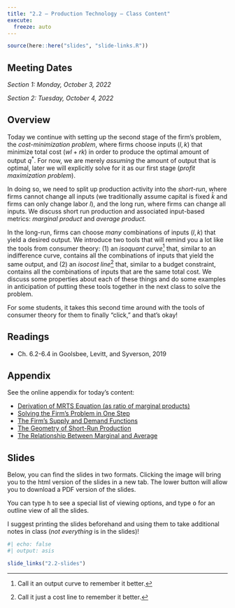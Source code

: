 ```yaml
---
title: "2.2 — Production Technology — Class Content"
execute:
  freeze: auto
---
```


```r
source(here::here("slides", "slide-links.R"))
```

::: {.callout-note appearance=minimal}
# Meeting Dates
*Section 1: Monday, October 3, 2022*

*Section 2: Tuesday, October 4, 2022*
:::

## <i class="fas fa-info-circle fa-lg"></i> Overview

Today we continue with setting up the second stage of the firm's problem, the *cost-minimization problem*, where firms choose inputs $(l,k)$ that minimize total cost $(wl+rk)$ in order to produce the optimal amount of output $q^*$. For now, we are merely *assuming* the amount of output that is optimal, later we will explicitly solve for it as our first stage (*profit maximization problem*).

In doing so, we need to split up production activity into the *short-run*, where firms cannot change all inputs (we traditionally assume capital is fixed $\bar{k}$ and firms can only change labor $l)$, and the long run, where firms can change all inputs. We discuss short run production and associated input-based metrics: *marginal product* and *average product.*

In the long-run, firms can choose *many* combinations of inputs $(l,k)$ that yield a desired output. We introduce two tools that will remind you a lot like the tools from consumer theory: (1) an *isoquant curve*^[Call it an output curve to remember it better.] that, similar to an indifference curve, contains all the combinations of inputs that yield the same output, and (2) an *isocost line*^[Call it just a cost line to remember it better.] that, similar to a budget constraint, contains all the combinations of inputs that are the same total cost. We discuss some properties about each of these things and do some examples in anticipation of putting these tools together in the next class to solve the problem.

For some students, it takes this second time around with the tools of consumer theory for them to finally "click," and that's okay!

## <i class="fas fa-book-reader fa-lg"></i> Readings

- <i class="fas fa-book"></i> Ch. 6.2-6.4 in Goolsbee, Levitt, and Syverson, 2019

## <i class="fas fa-sigma"></i> Appendix

See the online appendix for today's content:

- [Derivation of MRTS Equation (as ratio of marginal products)](/resources/appendices/2.2-appendix.html#derivation-of-mrts-equation-as-ratio-of-marginal-products)
- [Solving the Firm’s Problem in One Step](/resources/appendices/2.2-appendix.html#solving-the-firms-problem-in-one-step)
- [The Firm’s Supply and Demand Functions](/resources/appendices/2.2-appendix.html#the-firms-supply-and-demand-functions)
- [The Geometry of Short-Run Production](/resources/appendices/2.2-appendix.html#the-geometry-of-short-run-production)
- [The Relationship Between Marginal and Average](/resources/appendices/2.2-appendix.html#the-relationship-between-marginal-and-average)

## <i class="fas fa-chalkboard-teacher"></i> Slides

Below, you can find the slides in two formats. Clicking the image will bring you to the html version of the slides in a new tab. The lower button will allow you to download a PDF version of the slides. 

::: callout-tip
You can type <kbd>h</kbd> to see a special list of viewing options, and type <kbd>o</kbd> for an outline view of all the slides.
:::

I suggest printing the slides beforehand and using them to take additional notes in class (*not everything* is in the slides)!

```r
#| echo: false
#| output: asis

slide_links("2.2-slides")
```

